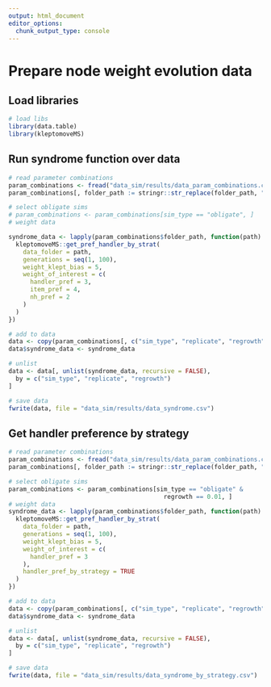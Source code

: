 ```yaml
---
output: html_document
editor_options: 
  chunk_output_type: console
---
```


# Prepare node weight evolution data

## Load libraries

```r
# load libs
library(data.table)
library(kleptomoveMS)
```

## Run syndrome function over data

```r
# read parameter combinations
param_combinations <- fread("data_sim/results/data_param_combinations.csv")
param_combinations[, folder_path := stringr::str_replace(folder_path, "data", "data_sim")]

# select obligate sims
# param_combinations <- param_combinations[sim_type == "obligate", ]
# weight data

syndrome_data <- lapply(param_combinations$folder_path, function(path) {
  kleptomoveMS::get_pref_handler_by_strat(
    data_folder = path,
    generations = seq(1, 100),
    weight_klept_bias = 5,
    weight_of_interest = c(
      handler_pref = 3,
      item_pref = 4,
      nh_pref = 2
    )
  )
})

# add to data
data <- copy(param_combinations[, c("sim_type", "replicate", "regrowth")])
data$syndrome_data <- syndrome_data

# unlist
data <- data[, unlist(syndrome_data, recursive = FALSE),
  by = c("sim_type", "replicate", "regrowth")
]

# save data
fwrite(data, file = "data_sim/results/data_syndrome.csv")
```

## Get handler preference by strategy

```r
# read parameter combinations
param_combinations <- fread("data_sim/results/data_param_combinations.csv")
param_combinations[, folder_path := stringr::str_replace(folder_path, "data", "data_sim")]

# select obligate sims
param_combinations <- param_combinations[sim_type == "obligate" & 
                                           regrowth == 0.01, ]
# weight data
syndrome_data <- lapply(param_combinations$folder_path, function(path) {
  kleptomoveMS::get_pref_handler_by_strat(
    data_folder = path,
    generations = seq(1, 100),
    weight_klept_bias = 5,
    weight_of_interest = c(
      handler_pref = 3
    ), 
    handler_pref_by_strategy = TRUE
  )
})

# add to data
data <- copy(param_combinations[, c("sim_type", "replicate", "regrowth")])
data$syndrome_data <- syndrome_data

# unlist
data <- data[, unlist(syndrome_data, recursive = FALSE),
  by = c("sim_type", "replicate", "regrowth")
]

# save data
fwrite(data, file = "data_sim/results/data_syndrome_by_strategy.csv")
```
